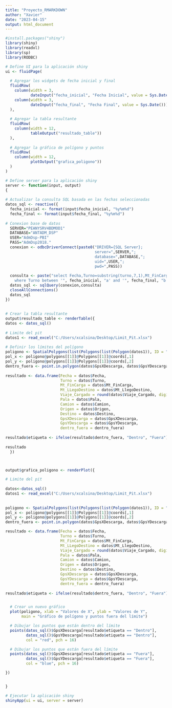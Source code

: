 ---
title: "Proyecto_RMARKDOWN"
author: "Xavier"
date: "2023-04-15"
output: html_document
---

```{r}
#install.packages("shiny")
library(shiny)
library(readxl)
library(sp)
library(RODBC)

# Define UI para la aplicación shiny
ui <- fluidPage(
  
  # Agregar los widgets de fecha inicial y final
  fluidRow(
    column(width = 3,
           dateInput("fecha_inicial", "Fecha Inicial", value = Sys.Date() - 1)),
    column(width = 3,
           dateInput("fecha_final", "Fecha Final", value = Sys.Date()))
  ),
  
  # Agregar la tabla resultante
  fluidRow(
    column(width = 12,
           tableOutput("resultado_table"))
  ),
  
  # Agregar la gráfica de polígono y puntos
  fluidRow(
    column(width = 12,
           plotOutput("grafica_poligono"))
  )
)

# Define server para la aplicación shiny
server <- function(input, output) 
{
  
# Actualizar la consulta SQL basada en las fechas seleccionadas
datos_sql <- reactive({
  fecha_inicial <- format(input$fecha_inicial, "%y%m%d")
  fecha_final <- format(input$fecha_final, "%y%m%d")
        
# Conexion base de datos
  SERVER="PEANYSRV4BDMOD1"
  DATABASE="ANTADM_DSP"
  USER="AdmDsp-PBI"
  PASS="AdmDsp2018."
  conexion <- odbcDriverConnect(paste0("DRIVER={SQL Server};
                                       server=",SERVER,";
                                       database=",DATABASE,";
                                       uid=",USER,";
                                       pwd=",PASS))
        
  consulta <- paste("select Fecha,Turno=substring(turno,7,1),Mt_FinCarga=HoraCarga,Mt_LlegoDestino=TSLlegoBota,Viaje_Cargado=(LLegoBota-FinCarga)/60.0,Pala,Camion,Origen,Destino,GpsXCarga,GpsYCarga,GpsXDescarga,GpsYDescarga from DescargasX 
    where Turno between '", fecha_inicial, "a' and '", fecha_final, "b' and (GpsXDescarga<>0 or GpsYDescarga<>0) and ExtraLoad<>1", sep = "")
  datos_sql <- sqlQuery(conexion,consulta)
  closeAllConnections()
  datos_sql
})
  
  
# Crear la tabla resultante
output$resultado_table <- renderTable({
datos <- datos_sql()
    
# Limite del pit
datos1 <- read_excel("C:/Users/xcalsina/Desktop/Limit_Pit.xlsx")
  
# Definir los límites del polígono
poligono <- SpatialPolygons(list(Polygons(list(Polygon(datos1)), ID = "limit")))
pol_x <- poligono@polygons[[1]]@Polygons[[1]]@coords[,1]
pol_y <- poligono@polygons[[1]]@Polygons[[1]]@coords[,2]
dentro_fuera <- point.in.polygon(datos$GpsXDescarga, datos$GpsYDescarga, pol_x, pol_y)
  
resultado <- data.frame(Fecha = datos$Fecha,
                        Turno = datos$Turno,
                        Mt_FinCarga = datos$Mt_FinCarga,
                        Mt_LLegoDestino = datos$Mt_LlegoDestino,
                        Viaje_Cargado = round(datos$Viaje_Cargado, digits = 1),
                        Pala = datos$Pala,
                        Camion = datos$Camion,
                        Origen = datos$Origen,
                        Destino = datos$Destino,
                        GpsXDescarga = datos$GpsXDescarga,
                        GpsYDescarga = datos$GpsYDescarga,
                        dentro_fuera = dentro_fuera)
    
resultado$etiqueta <- ifelse(resultado$dentro_fuera, "Dentro", "Fuera")
    
resultado
  })



output$grafica_poligono <- renderPlot({

# Limite del pit
  
datos<-datos_sql()
datos1 <- read_excel("C:/Users/xcalsina/Desktop/Limit_Pit.xlsx")  
  
  
poligono <- SpatialPolygons(list(Polygons(list(Polygon(datos1)), ID = "limit")))
pol_x <- poligono@polygons[[1]]@Polygons[[1]]@coords[,1]
pol_y <- poligono@polygons[[1]]@Polygons[[1]]@coords[,2]
dentro_fuera <- point.in.polygon(datos$GpsXDescarga, datos$GpsYDescarga, pol_x, pol_y)

resultado <- data.frame(Fecha = datos$Fecha,
                        Turno = datos$Turno,
                        Mt_FinCarga = datos$Mt_FinCarga,
                        Mt_LLegoDestino = datos$Mt_LlegoDestino,
                        Viaje_Cargado = round(datos$Viaje_Cargado, digits = 1),
                        Pala = datos$Pala,
                        Camion = datos$Camion,
                        Origen = datos$Origen,
                        Destino = datos$Destino,
                        GpsXDescarga = datos$GpsXDescarga,
                        GpsYDescarga = datos$GpsYDescarga,
                        dentro_fuera = dentro_fuera)
    
resultado$etiqueta <- ifelse(resultado$dentro_fuera, "Dentro", "Fuera")


  # Crear un nuevo gráfico
  plot(poligono, xlab = "Valores de X", ylab = "Valores de Y", 
       main = "Gráfico de polígono y puntos fuera del límite")

  # Dibujar los puntos que están dentro del límite
  points(datos_sql()$GpsXDescarga[resultado$etiqueta == "Dentro"], 
         datos_sql()$GpsYDescarga[resultado$etiqueta == "Dentro"], 
         col = "red", pch = 16)

  # Dibujar los puntos que están fuera del límite
  points(datos_sql()$GpsXDescarga[resultado$etiqueta == "Fuera"], 
         datos_sql()$GpsYDescarga[resultado$etiqueta == "Fuera"], 
         col = "blue", pch = 16)

})


}

# Ejecutar la aplicación shiny
shinyApp(ui = ui, server = server)
```

